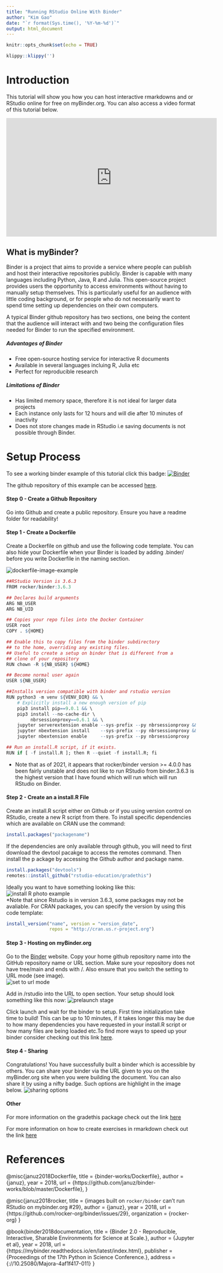 ```yaml
---
title: "Running RStudio Online With Binder"
author: "Kim Gao"
date: "`r format(Sys.time(), '%Y-%m-%d')`"
output: html_document
---
```


```r
knitr::opts_chunk$set(echo = TRUE)
```
```r
klippy::klippy('')
```
# Introduction{-}
This tutorial will show you how you can host interactive rmarkdowns and or 
RStudio online for free on myBinder.org. You can also access a video format of 
this tutorial below. 

<center> 
<iframe width="560" height="315" src="https://www.youtube.com/embed/LgzlfDENhXY" frameborder="0" allow="accelerometer; autoplay; clipboard-write; encrypted-media; gyroscope; picture-in-picture" allowfullscreen></iframe>
</center>

## What is myBinder?{-}
Binder is a project that aims to provide a service where people can publish and 
host their interactive repositories publicly. Binder is capable with many 
languages including Python, Java, R and Julia. This open-source project provides
users the opportunity to access environments without having to manually setup
themselves. This is particularly useful for an audience with little coding
background, or for people who do not necessarily want to spend time setting up
dependencies on their own computers. 

A typical Binder github repository has two sections, one being the content that
the audience will interact with and two being the configuration files needed for 
Binder to run the specified environment. 

##### Advantages of Binder{-}
* Free open-source hosting service for interactive R documents
* Available in several languages incluing R, Julia etc
* Perfect for reproducible research  

#####  Limitations of Binder{-}
* Has limited memory space, therefore it is not ideal for larger data projects
* Each instance only lasts for 12 hours and will die after 10 minutes of 
inactivity
* Does not store changes made in RStudio i.e saving documents is not possible 
through Binder.

# Setup Process{-}
To see a working binder example of this tutorial click this badge: 
[![Binder](https://mybinder.org/badge_logo.svg)](https://mybinder.org/v2/gh/kimchi8/r-binder-example/HEAD?urlpath=%2Frstudio)

The github repository of this example can be accessed [here](https://github.com/kimchi8/r-binder-example).

#### Step 0 - Create a Github Repository{-}
Go into Github and create a public repository. Ensure you have a readme folder for readability!

#### Step 1 - Create a Dockerfile{-}
Create a Dockerfile on github and use the following code template. You can also hide your 
Dockerfile when your Binder is loaded by adding .binder/ before you write 
Dockerfile in the naming section.

![dockerfile-image-example](images/Create_a_dockerfile _image.png)\

```r
##RStudio Version is 3.6.3
FROM rocker/binder:3.6.3

## Declares build arguments
ARG NB_USER
ARG NB_UID

## Copies your repo files into the Docker Container
USER root
COPY . ${HOME}

## Enable this to copy files from the binder subdirectory
## to the home, overriding any existing files.
## Useful to create a setup on binder that is different from a
## clone of your repository
RUN chown -R ${NB_USER} ${HOME}

## Become normal user again
USER ${NB_USER}

##Installs version compatible with binder and rstudio version
RUN python3 -m venv ${VENV_DIR} && \
    # Explicitly install a new enough version of pip
    pip3 install pip==9.0.1 && \
    pip3 install --no-cache-dir \
         nbrsessionproxy==0.6.1 && \
    jupyter serverextension enable --sys-prefix --py nbrsessionproxy && \
    jupyter nbextension install    --sys-prefix --py nbrsessionproxy && \
    jupyter nbextension enable     --sys-prefix --py nbrsessionproxy

## Run an install.R script, if it exists.
RUN if [ -f install.R ]; then R --quiet -f install.R; fi

```
* Note that as of 2021, it appears that rocker/binder version >= 4.0.0 has been 
fairly unstable and does not like to run RStudio from binder.3.6.3 is the highest
version that I have found which will run which will run RStudio on Binder. 

#### Step 2 - Create an a install.R File{-}
Create an install.R script either on Github or if you using version control on 
RStudio, create a new R script from there. To install specific dependencies
which are available on CRAN use the command:
```r
install.packages("packagename")
```

If the dependencies are only available through  github, you will need to first 
download the devtool pacakge to access the remotes command. Then install the p
ackage by accessing the Github author and package name.
```r
install.packages("devtools")
remotes::install_github("rstudio-education/gradethis")
```

Ideally you want to have something looking like this:
![install R photo example](images/install_R_example.png)\
*Note that since Rstudio is in version 3.6.3, some packages may not be avaliable.
For CRAN packages, you can specify the version by using this code template:

```r
install_version("name", version = "version_date", 
                repos = "http://cran.us.r-project.org")
```

#### Step 3 - Hosting on myBinder.org{-} 
Go to the [Binder](https://mybinder.org/) website. Copy your home github 
repository name into the GitHub repository name or URL section. Make sure 
your repository does not have tree/main and ends with /. Also ensure that you 
switch the setting to URL mode (see image).   
![set to url mode](images/binder_example_before.png)\

Add in /rstudio into the URL to open section. Your setup should look
something like this now:
![prelaunch stage](images/binder_example_after.png)\

Click launch and wait for the binder to setup. First time initialization
take time to build! This can be up to 10 minutes,  if it takes longer this may 
be due to how many dependencies you have requested in your install.R script or 
how many files are being loaded etc.To find more ways to speed up your binder 
consider checking out this link [here](https://discourse.jupyter.org/t/how-to-reduce-mybinder-org-repository-startup-time/4956).

#### Step 4 - Sharing{-} 
Congratulations! You have successfully built a binder which is accessible by 
others. You can share your binder via the URL given to you on the myBinder.org 
site when you were building the document. You can also share it by using a 
nifty badge. Such options are highlight in the image below.
![sharing options](images/sharing_options.png)\


#### Other{-} 
For more information on the gradethis package check out the link 
[here](https://github.com/rstudio-education/gradethis)

For more information on how to create exercises in rmarkdown check out the link 
[here](https://rstudio.github.io/learnr/exercises.html)

# References{-}
@misc{januz2018Dockerfile,
  title        = {binder-works/Dockerfile},
  author       = {januz},
  year         = 2018,
  url          = {https://github.com/januz/binder-works/blob/master/Dockerfile},
}

@misc{januz2018rocker,
  title        = {images built on `rocker/binder` can't run RStudio on mybinder.org #29},
  author       = {januz},
  year         = 2018,
  url          = {https://github.com/rocker-org/binder/issues/29},
  organization = {rocker-org}
}

@book{binder2018documentation,
  title        = {Binder 2.0 - Reproducible, Interactive, Sharable
Environments for Science at Scale.},
  author       = {Jupyter et al},
  year         = 2018,
  url          = {https://mybinder.readthedocs.io/en/latest/index.html},
  publisher    = {Proceedings of the 17th Python in Science Conference.},
  address      = {://10.25080/Majora-4af1f417-011}
}

